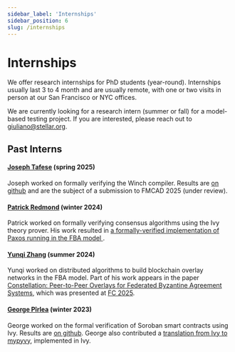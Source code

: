 ```yaml
---
sidebar_label: 'Internships'
sidebar_position: 6
slug: /internships
---
```


# Internships

We offer research internships for PhD students (year-round).
Internships usually last 3 to 4 month and are usually remote, with one or two visits in person at our San Francisco or NYC offices.

We are currently looking for a research intern (summer or fall) for a model-based testing project.
If you are interested, please reach out to [giuliano@stellar.org](mailto:giuliano@stellar.org).

## Past Interns

#### [Joseph Tafese](https://github.com/jetafese) (spring 2025)

Joseph worked on formally verifying the Winch compiler.
Results are [on github](https://github.com/jetafese/winch) and are the subject of a submission to FMCAD 2025 (under review).

#### [Patrick Redmond](https://curious.software/plr/) (winter 2024)

Patrick worked on formally verifying consensus algorithms using the Ivy theory prover.
His work resulted in [a formally-verified implementation of Paxos running in the FBA model ](https://github.com/nano-o/ivy-proofs/tree/main/fba-paxos).

#### [Yunqi Zhang](https://yunqiz.com/) (summer 2024)

Yunqi worked on distributed algorithms to build blockchain overlay networks in the FBA model.
Part of his work appears in the paper [Constellation: Peer-to-Peer Overlays for Federated Byzantine Agreement Systems](https://fc25.ifca.ai/preproceedings/280.pdf), which was presented at [FC 2025](https://fc25.ifca.ai/).

#### [George Pîrlea](https://pirlea.net/) (winter 2023)

George worked on the formal verification of Soroban smart contracts using Ivy.
Results are [on github](https://github.com/dranov/soroban-decidable-verification).
George also contributed a [translation from Ivy to mypyvy](https://github.com/kenmcmil/ivy/pull/76), implemented in Ivy.
